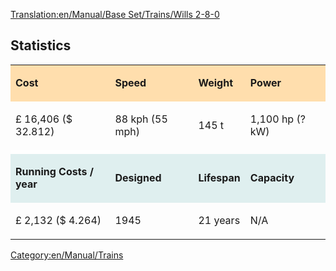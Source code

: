 [[Translation:en/Manual/Base Set/Trains/Wills 2-8-0]]
==Statistics==

{| cellspacing="3" align="center"

|style="background:#ffdead;"| '''Cost'''
|style="background:#ffdead;"| '''Speed'''
|style="background:#ffdead;"| '''Weight'''
|style="background:#ffdead;"| '''Power'''
|-
| £ 16,406 ($ 32.812)
| 88 kph (55 mph)
| 145 t
| 1,100 hp (? kW)
|-
|style="background:white;"colspan='4'| 
|-
|style="background:#dfefef;"|'''Running Costs / year'''
|style="background:#dfefef;"|'''Designed'''
|style="background:#dfefef;"|'''Lifespan'''
|style="background:#dfefef;"|'''Capacity'''
|-
| £ 2,132 ($ 4.264)
| 1945
| 21 years
| N/A
|}

[[Category:en/Manual/Trains]]